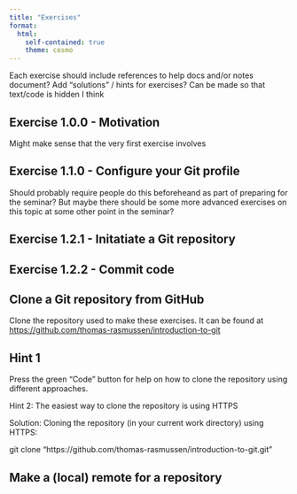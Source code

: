 ```yaml
---
title: "Exercises"
format:
  html:
    self-contained: true
    theme: cosmo
---
```


Each exercise should include references to help docs and/or notes document?
Add "solutions" / hints for exercises? Can be made so that text/code is hidden I think

## Exercise 1.0.0 - Motivation

Might make sense that the very first exercise involves 


## Exercise 1.1.0 - Configure your Git profile

Should probably require people do this beforeheand as part of preparing for the seminar?
But maybe there should be some more advanced exercises on this topic at some other point in
the seminar?

## Exercise 1.2.1 - Initatiate a Git repository

## Exercise 1.2.2 - Commit code

## Clone a Git repository from GitHub

Clone the repository used to make these exercises. It can be found at
[https://github.com/thomas-rasmussen/introduction-to-git](https://github.com/thomas-rasmussen/introduction-to-git)


::: {.callout-tip collapse=true appearance="simple"}
## Hint 1

Press the green "Code" button for help on how to clone the repository using different approaches.
:::

Hint 2: The easiest way to clone the repository is using HTTPS

Solution: Cloning the repository (in your current work directory) using HTTPS: 

git clone "https://github.com/thomas-rasmussen/introduction-to-git.git"

## Make a (local) remote for a repository